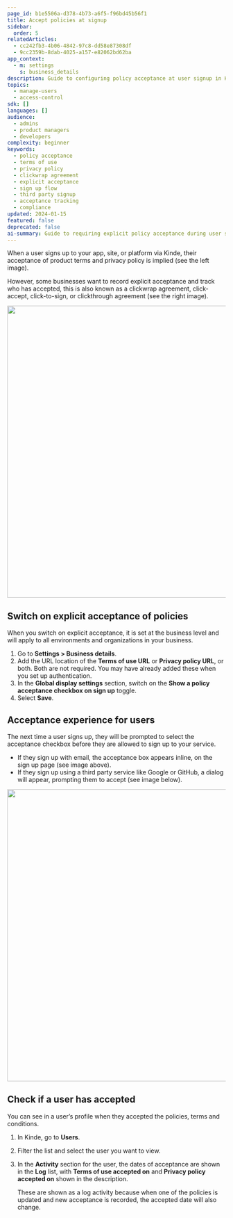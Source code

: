 ```yaml
---
page_id: b1e5506a-d378-4b73-a6f5-f96bd45b56f1
title: Accept policies at signup
sidebar:
  order: 5
relatedArticles:
  - cc242fb3-4b06-4842-97c8-dd58e87308df
  - 9cc2359b-8dab-4025-a157-e82062bd62ba
app_context:
  - m: settings
    s: business_details
description: Guide to configuring policy acceptance at user signup in Kinde including terms of service, privacy policy, and legal compliance requirements.
topics:
  - manage-users
  - access-control
sdk: []
languages: []
audience:
  - admins
  - product managers
  - developers
complexity: beginner
keywords:
  - policy acceptance
  - terms of use
  - privacy policy
  - clickwrap agreement
  - explicit acceptance
  - sign up flow
  - third party signup
  - acceptance tracking
  - compliance
updated: 2024-01-15
featured: false
deprecated: false
ai-summary: Guide to requiring explicit policy acceptance during user signup including terms of use, privacy policy, and acceptance tracking for compliance.
---
```


When a user signs up to your app, site, or platform via Kinde, their acceptance of product terms and privacy policy is implied (see the left image).

However, some businesses want to record explicit acceptance and track who has accepted, this is also known as a clickwrap agreement, click-accept, click-to-sign, or clickthrough agreement (see the right image).

<img
  src="https://imagedelivery.net/skPPZTHzSlcslvHjesZQcQ/7933c9f0-7285-431c-b702-3607a0a98100/public"
  alt=""
  width="672px"
  height="auto"
  fetchpriority="low"
  loading="lazy"
  decoding="async"
/>

## Switch on explicit acceptance of policies

When you switch on explicit acceptance, it is set at the business level and will apply to all environments and organizations in your business.

1. Go to **Settings > Business details**.
2. Add the URL location of the **Terms of use URL** or **Privacy policy URL**, or both. Both are not required. You may have already added these when you set up authentication.
3. In the **Global display settings** section, switch on the **Show a policy acceptance checkbox on sign up** toggle.
4. Select **Save**.

## Acceptance experience for users

The next time a user signs up, they will be prompted to select the acceptance checkbox before they are allowed to sign up to your service.

- If they sign up with email, the acceptance box appears inline, on the sign up page (see image above).
- If they sign up using a third party service like Google or GitHub, a dialog will appear, prompting them to accept (see image below).

<img
  src="https://imagedelivery.net/skPPZTHzSlcslvHjesZQcQ/4bf1e7ff-ed53-445b-206b-6c1fe2121000/public"
  alt=""
  width="672px"
  height="auto"
  fetchpriority="low"
  loading="lazy"
  decoding="async"
/>

## Check if a user has accepted

You can see in a user’s profile when they accepted the policies, terms and conditions.

1. In Kinde, go to **Users**.
2. Filter the list and select the user you want to view.
3. In the **Activity** section for the user, the dates of acceptance are shown in the **Log** list, with **Terms of use accepted on** and **Privacy policy accepted on** shown in the description.

   These are shown as a log activity because when one of the policies is updated and new acceptance is recorded, the accepted date will also change.
